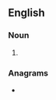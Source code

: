 ==English==

===Noun===
{{head|en|noun plural form}}

# {{plural of|totterer|lang=en}}

===Anagrams===
* {{anagrams|en|retortest}}